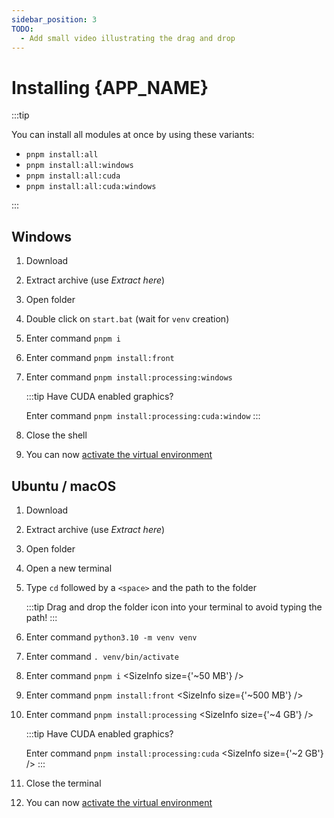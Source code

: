 ```yaml
---
sidebar_position: 3
TODO:
  - Add small video illustrating the drag and drop
---
```



# Installing {APP_NAME}

:::tip

You can install all modules at once by using these variants:

- `pnpm install:all`
- `pnpm install:all:windows`
- `pnpm install:all:cuda`
- `pnpm install:all:cuda:windows`

:::

## Windows

1. Download <SourceLink version={VERSION} size={SIZE} />
2. Extract archive (use _Extract here_)
3. Open folder <AppDirectory version={VERSION} />
4. Double click on `start.bat` (wait for `venv` creation)
5. Enter command `pnpm i`
6. Enter command `pnpm install:front`
7. Enter command `pnpm install:processing:windows`

   :::tip
   Have CUDA enabled graphics?

   Enter command `pnpm install:processing:cuda:window`
   :::

8. Close the shell
9. You can now [activate the virtual environment](./user-guides/activate-venv.mdx)

## Ubuntu / macOS

1. Download <SourceLink version={VERSION} size={SIZE} />
2. Extract archive (use _Extract here_)
3. Open folder <AppDirectory version={VERSION} />
4. Open a new terminal
5. Type `cd` followed by a `<space>` and the path to the <AppDirectory
   version={VERSION} /> folder

   :::tip
   Drag and drop the folder icon into your terminal to avoid typing the path!
   :::

6. Enter command `python3.10 -m venv venv`
7. Enter command `. venv/bin/activate`
8. Enter command `pnpm i` <SizeInfo size={'~50 MB'} />
9. Enter command `pnpm install:front` <SizeInfo size={'~500 MB'} />
10. Enter command `pnpm install:processing` <SizeInfo size={'~4 GB'} />

    :::tip
    Have CUDA enabled graphics?

    Enter command `pnpm install:processing:cuda` <SizeInfo size={'~2 GB'} />
    :::

11. Close the terminal
12. You can now [activate the virtual environment](./user-guides/activate-venv.mdx)
